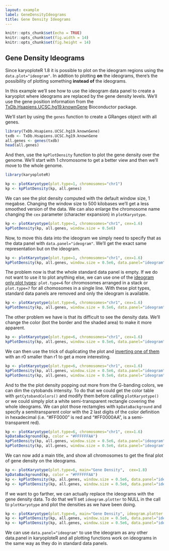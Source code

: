 ```yaml
---
layout: example
label: GeneDensityIdeograms
title: Gene Density Ideograms
---
```



```r
knitr::opts_chunk$set(echo = TRUE)
knitr::opts_chunk$set(fig.width = 14)
knitr::opts_chunk$set(fig.height = 14)
```

## Gene Density Ideograms

Since karyoploteR 1.8 it is possible to plot on the ideogram regions using the 
`data.plot="ideogram"`. In addtion to plotting **on** the ideograms, there's the
possibility of plotting something **instead of** the ideograms.

In this example we'll see how to use the ideogram data panel to create a 
karyoplot where ideograms are replaced by the gene density levels. We'll 
use the gene position information from the 
[TxDb.Hsapiens.UCSC.hg19.knownGene](https://bioconductor.org/packages/TxDb.Hsapiens.UCSC.hg19.knownGene)
Bioconductor package.  

We'll start by using the `genes` function to create a GRanges object
with all genes.


```r
library(TxDb.Hsapiens.UCSC.hg19.knownGene)
txdb <- TxDb.Hsapiens.UCSC.hg19.knownGene
all.genes <- genes(txdb)
head(all.genes)
```

And then, use the `kpPlotDensity` function to plot the gene density over the 
genome. We'll start with 1 chromosome to get a better view and then we'll 
move to the whole genome.

```r
library(karyoploteR)

kp <- plotKaryotype(plot.type=1, chromosomes="chr1")
kp <- kpPlotDensity(kp, all.genes)

```

We can see the plot density computed with the default window size, 1 megabse.
Changing the window size to 500 kilobases we'll get a less smoothed version of
the data. We can also enlarge the chromosome name changing the `cex` parameter
(character expansion) in `plotKaryotype`.

```r
kp <- plotKaryotype(plot.type=1, chromosomes="chr1", cex=1.6)
kpPlotDensity(kp, all.genes, window.size = 0.5e6)
```


Now, to move this data into the ideogram we simply need to specify that as the 
data panel with `data.panel="ideogram"`. We'll get the exact same representation
but on the ideogram.

```r
kp <- plotKaryotype(plot.type=1, chromosomes="chr1", cex=1.6)
kpPlotDensity(kp, all.genes, window.size = 0.5e6, data.panel="ideogram")
```

The problem now is that the whole standard data panel is empty. If we do not
want to use it to plot anything else, we can use one of the 
[ideogram only plot types]({{ site.baseurl }}{% link Tutorial/PlotTypes/PlotTypes.md %}):
`plot.type=6` for chromosomes arranged in a stack or `plot.type=7` for all
chomosomes in a single line. With these plot types, standard data panels are 
removed and only the ideogram is available.

```r
kp <- plotKaryotype(plot.type=6, chromosomes="chr1", cex=1.6)
kpPlotDensity(kp, all.genes, window.size = 0.5e6, data.panel="ideogram")
```

The other problem we have is that its difficult to see the density data. 
We'll change the color (bot the border and the shaded area) to make it more
apparent.

```r
kp <- plotKaryotype(plot.type=6, chromosomes="chr1", cex=1.6)
kpPlotDensity(kp, all.genes, window.size = 0.5e6, data.panel="ideogram", col="#3388FF", border="#3388FF")
```

We can then use the trick of duplicating the plot and [inverting
one of them]({{ site.baseurl }}{% link Tutorial/DataPositioning/DataPositioning.md %})
with an r0 smaller than r1 to get a more interesting.

```r
kp <- plotKaryotype(plot.type=6, chromosomes="chr1", cex=1.6)
kpPlotDensity(kp, all.genes, window.size = 0.5e6, data.panel="ideogram", col="#3388FF", border="#3388FF", r0=0.5, r1=1)
kpPlotDensity(kp, all.genes, window.size = 0.5e6, data.panel="ideogram", col="#3388FF", border="#3388FF", r0=0.5, r1=0)
```

And to the the plot density popping out more from the G-banding colors, we
can dim the cytobands intensity. To do that we could get the color table
with `getCytobandColors()` and modify them before calling `plotKaryotype()` 
or we could simply plot a white semi-transparent rectangle covering the 
whole ideograms. We can plot those rectamgles with `kpDataBackground` and 
specify a semitransparent color with the 2 last digits of the color definition 
in hexadecimal (i.e. "#FF0000" is red and "#FF0000AA", is a semi-transparent
red).

```r
kp <- plotKaryotype(plot.type=6, chromosomes="chr1", cex=1.6)
kpDataBackground(kp, color = "#FFFFFFAA")
kpPlotDensity(kp, all.genes, window.size = 0.5e6, data.panel="ideogram", col="#3388FF", border="#3388FF", r0=0.5, r1=1)
kpPlotDensity(kp, all.genes, window.size = 0.5e6, data.panel="ideogram", col="#3388FF", border="#3388FF", r0=0.5, r1=0)
```

We can now add a main title, and show all chromosomes to get the final plot
of gene density on the ideograms.

```r
kp <- plotKaryotype(plot.type=6, main="Gene Density",  cex=1.8)
kpDataBackground(kp, color = "#FFFFFFAA")
kp <- kpPlotDensity(kp, all.genes, window.size = 0.5e6, data.panel="ideogram", col="#3388FF", border="#3388FF", r0=0.5, r1=1)
kp <- kpPlotDensity(kp, all.genes, window.size = 0.5e6, data.panel="ideogram", col="#3388FF", border="#3388FF", r0=0.5, r1=0)
```


If we want to go farther, we can actually replace the ideograms with the gene
density data. To do that we'll set `ideogram.plotter` to NULL in the call 
to `plotKaryotype` and plot the densities as we have been doing.

```r
kp <- plotKaryotype(plot.type=6, main="Gene Density", ideogram.plotter = NULL, cex=1.8)
kp <- kpPlotDensity(kp, all.genes, window.size = 0.5e6, data.panel="ideogram", col="#3388FF", border="#3388FF", r0=0.5, r1=1)
kp <- kpPlotDensity(kp, all.genes, window.size = 0.5e6, data.panel="ideogram", col="#3388FF", border="#3388FF", r0=0.5, r1=0)
```


We can use  `data.panel="ideogram"` to use the ideogram as any other data.panel
in karyoploteR and all plotting functions work on ideograms in the same way as 
they do in standard data panels.


